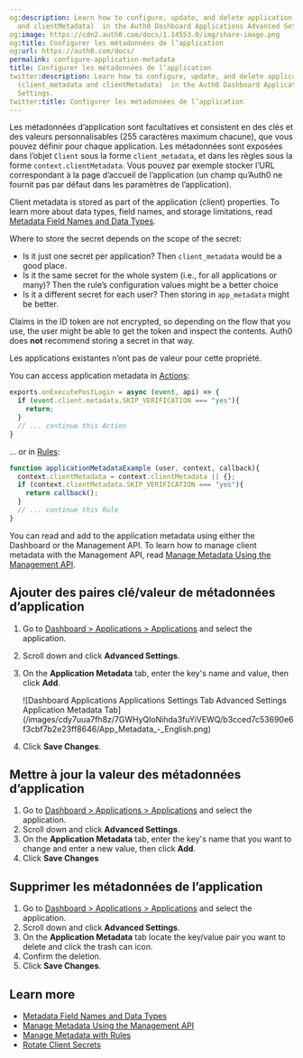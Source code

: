```yaml
---
og:description: Learn how to configure, update, and delete application metadata (client_metadata
  and clientMetadata)  in the Auth0 Dashboard Applications Advanced Settings.
og:image: https://cdn2.auth0.com/docs/1.14553.0/img/share-image.png
og:title: Configurer les métadonnées de l’application
og:url: https://auth0.com/docs/
permalink: configure-application-metadata
title: Configurer les métadonnées de l’application
twitter:description: Learn how to configure, update, and delete application metadata
  (client_metadata and clientMetadata)  in the Auth0 Dashboard Applications Advanced
  Settings.
twitter:title: Configurer les métadonnées de l’application
---
```


Les métadonnées d’application sont facultatives et consistent en des clés et des valeurs personnalisables (255 caractères maximum chacune), que vous pouvez définir pour chaque application. Les métadonnées sont exposées dans l’objet `Client` sous la forme `client_metadata`, et dans les règles sous la forme `context.clientMetadata`. Vous pouvez par exemple stocker l’URL correspondant à la page d’accueil de l’application (un champ qu’Auth0 ne fournit pas par défaut dans les paramètres de l’application).

Client metadata is stored as part of the application (client) properties. To learn more about data types, field names, and storage limitations, read [Metadata Field Names and Data Types](/docs/manage-users/user-accounts/metadata/metadata-fields-data).

<Card title="Where to store client secrets">

Where to store the secret depends on the scope of the secret:

* Is it just one secret per application? Then `client_metadata` would be a good place.
* Is it the same secret for the whole system (i.e., for all applications or many)? Then the rule’s configuration values might be a better choice
* Is it a different secret for each user? Then storing in `app_metadata` might be better.

</Card>

<Warning>

Claims in the ID token are not encrypted, so depending on the flow that you use, the user might be able to get the token and inspect the contents. Auth0 does **not** recommend storing a secret in that way.

</Warning>

Les applications existantes n’ont pas de valeur pour cette propriété.

You can access application metadata in [Actions](/docs/customize/actions):

```js lines
exports.onExecutePostLogin = async (event, api) => {
  if (event.client.metadata.SKIP_VERIFICATION === "yes"){
    return;
  }
  // ... continue this Action
}
```






... or in [Rules](/docs/customize/rules):

```javascript lines
function applicationMetadataExample (user, context, callback){
  context.clientMetadata = context.clientMetadata || {};
  if (context.clientMetadata.SKIP_VERIFICATION === "yes"){
    return callback();
  }
  // ... continue this Rule
}
```






You can read and add to the application metadata using either the Dashboard or the <Tooltip tip="Management API: A product to allow customers to perform administrative tasks." cta="View Glossary" href="/docs/glossary?term=Management+API">Management API</Tooltip>. To learn how to manage client metadata with the Management API, read [Manage Metadata Using the Management API](/docs/manage-users/user-accounts/metadata/manage-metadata-api).

## Ajouter des paires clé/valeur de métadonnées d’application

1. Go to [Dashboard > Applications > Applications](https://manage.auth0.com/#/applications) and select the application.
2. Scroll down and click **Advanced Settings**.
3. On the **Application Metadata** tab, enter the key's name and value, then click **Add**.

   <Frame>![Dashboard Applications Applications Settings Tab Advanced Settings Application Metadata Tab](/images/cdy7uua7fh8z/7GWHyQloNihda3fuYiVEWQ/b3cced7c53690e6f3cbf7b2e23ff8646/App_Metadata_-_English.png)</Frame>
4. Click **Save Changes**.

## Mettre à jour la valeur des métadonnées d’application

1. Go to [Dashboard > Applications > Applications](https://manage.auth0.com/#/applications) and select the application.
2. Scroll down and click **Advanced Settings**.
3. On the **Application Metadata** tab, enter the key's name that you want to change and enter a new value, then click **Add**.
4. Click **Save Changes**

## Supprimer les métadonnées de l’application

1. Go to [Dashboard > Applications > Applications](https://manage.auth0.com/#/applications) and select the application.
2. Scroll down and click **Advanced Settings**.
3. On the **Application Metadata** tab locate the key/value pair you want to delete and click the trash can icon.
4. Confirm the deletion.
5. Click **Save Changes**.

## Learn more

* [Metadata Field Names and Data Types](/docs/manage-users/user-accounts/metadata/metadata-fields-data)
* [Manage Metadata Using the Management API](/docs/manage-users/user-accounts/metadata/manage-metadata-api)
* [Manage Metadata with Rules](/docs/manage-users/user-accounts/metadata/manage-metadata-rules)
* [Rotate Client Secrets](/docs/get-started/applications/rotate-client-secret)